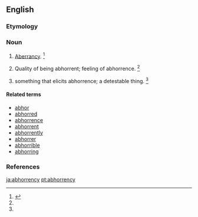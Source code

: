 ==English==

===Etymology===
{{suffix|abhorrence|y|lang=en}}

===Noun===
{{en-noun|abhorrencies}}

# {{context|obsolete|lang=en}} [[aberrancy|Aberrancy]]. {{defdate|Attested only in the late 16<sup>th</sup> century.}}<ref name=SOED>{{R:SOED5|page=4}}</ref>
# {{context|obsolete|lang=en}} Quality of being abhorrent; feeling of abhorrence. {{defdate|Attested from the early 17<sup>th</sup> century until the early 18<sup>th</sup> century.}}<ref name=SOED/>
# {{context|obsolete|lang=en}} something that elicits abhorrence; a detestable thing. {{defdate|Attested only in the early 18<sup>th</sup> century.}}<ref name=SOED/>

====Related terms====
* [[abhor]]
* [[abhorred]]
* [[abhorrence]]
* [[abhorrent]]
* [[abhorrently]]
* [[abhorrer]]
* [[abhorrible]]
* [[abhorring]]

===References===
<references/>

[[ja:abhorrency]]
[[pt:abhorrency]]